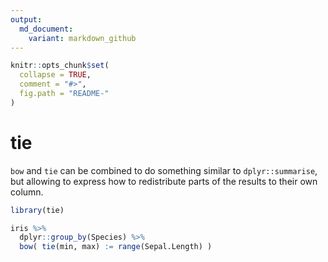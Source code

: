 ```yaml
---
output:
  md_document:
    variant: markdown_github
---
```


<!-- README.md is generated from README.Rmd. Please edit that file -->

```r
knitr::opts_chunk$set(
  collapse = TRUE,
  comment = "#>",
  fig.path = "README-"
)
```


# tie

`bow` and `tie` can be combined to do something similar to `dplyr::summarise`, 
but allowing to express how to redistribute parts of the results to their own 
column. 

```r
library(tie)

iris %>% 
  dplyr::group_by(Species) %>% 
  bow( tie(min, max) := range(Sepal.Length) )
```



